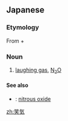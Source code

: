 ==Japanese==
{{ja-kanjitab|しょう|き|yomi=on}}

===Etymology===
From {{m|ja|笑|tr=[[しょう]], shō||laugh}} + {{m|ja|気|tr=[[き]], ki||air}}

===Noun===
{{ja-noun|しょうき}}

# {{lb|ja|chemistry|sort=しょうき}} [[laughing gas]], [[N2O|N<sub>2</sub>O]]

====See also====
* {{ja-r|亜酸化窒素|あさんか ちっそ}}: [[nitrous oxide]]

[[zh:笑気]]
